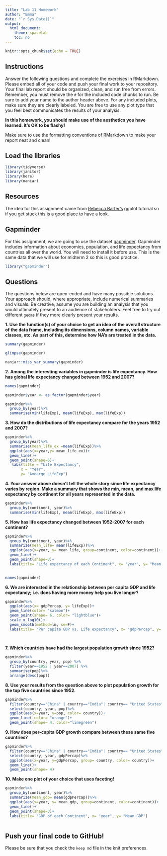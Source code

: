 ```yaml
---
title: "Lab 11 Homework"
author: "Emma"
date: "`r Sys.Date()`"
output:
  html_document:
    theme: spacelab
    toc: no
---
```


```r
knitr::opts_chunk$set(echo = TRUE)
```

## Instructions
Answer the following questions and complete the exercises in RMarkdown. Please embed all of your code and push your final work to your repository. Your final lab report should be organized, clean, and run free from errors. Remember, you must remove the `#` for the included code chunks to run. Be sure to add your name to the author header above. For any included plots, make sure they are clearly labeled. You are free to use any plot type that you feel best communicates the results of your analysis.  

**In this homework, you should make use of the aesthetics you have learned. It's OK to be flashy!**

Make sure to use the formatting conventions of RMarkdown to make your report neat and clean!  

## Load the libraries
```r
library(tidyverse)
library(janitor)
library(here)
library(naniar)
``` 

## Resources
The idea for this assignment came from [Rebecca Barter's](http://www.rebeccabarter.com/blog/2017-11-17-ggplot2_tutorial/) ggplot tutorial so if you get stuck this is a good place to have a look.  

## Gapminder
For this assignment, we are going to use the dataset [gapminder](https://cran.r-project.org/web/packages/gapminder/index.html). Gapminder includes information about economics, population, and life expectancy from countries all over the world. You will need to install it before use. This is the same data that we will use for midterm 2 so this is good practice.
```r
library("gapminder")
```

## Questions
The questions below are open-ended and have many possible solutions. Your approach should, where appropriate, include numerical summaries and visuals. Be creative; assume you are building an analysis that you would ultimately present to an audience of stakeholders. Feel free to try out different `geoms` if they more clearly present your results.  

**1. Use the function(s) of your choice to get an idea of the overall structure of the data frame, including its dimensions, column names, variable classes, etc. As part of this, determine how NA's are treated in the data.**  
```r
summary(gapminder)
```
```r
glimpse(gapminder)
```
```r
naniar::miss_var_summary(gapminder)
```

**2. Among the interesting variables in gapminder is life expectancy. How has global life expectancy changed between 1952 and 2007?**
```r
names(gapminder)
```
```r
gapminder$year <- as.factor(gapminder$year)
```
```r
gapminder%>%
  group_by(year)%>%
  summarise(min(lifeExp), mean(lifeExp), max(lifeExp))
```

**3. How do the distributions of life expectancy compare for the years 1952 and 2007?**
```r
gapminder%>%
  group_by(year)%>%
  summarise(mean_life_ex =mean(lifeExp))%>%
  ggplot(aes(x=year,y= mean_life_ex))+
  geom_line()+ 
  geom_point(shape=6)+ 
   labs(title = "Life Expectancy",
       x = "Year",
       y= "Avearge_LifeExp")
```

**4. Your answer above doesn't tell the whole story since life expectancy varies by region. Make a summary that shows the min, mean, and max life expectancy by continent for all years represented in the data.**
```r
gapminder%>%
  group_by(continent, year)%>%
  summarise(min(lifeExp), mean(lifeExp), max(lifeExp))
```

**5. How has life expectancy changed between 1952-2007 for each continent?**
```r
gapminder%>%
  group_by(continent, year)%>%
  summarize(mean_life= mean(lifeExp))%>%
  ggplot(aes(x=year, y= mean_life, group=continent, color=continent))+
  geom_line()+
  geom_point(shape=3)+
  labs(title= "Life expectancy of each Continent", x= "year", y= "Mean LifeExp")
  
```
```r
names(gapminder)
```

**6. We are interested in the relationship between per capita GDP and life expectancy; i.e. does having more money help you live longer?**
```r
gapminder%>%
  ggplot(aes(x= gdpPercap, y= lifeExp))+
  geom_line(color= "salmon")+
  geom_point(shape= 6, color= "lightblue")+
  scale_x_log10()+
  geom_smooth(method=lm, se=F)+
  labs(title= "Per capita GDP vs. Life expectancy", x= "gdpPercap", y= "Life Expectancy")
 
  
```

**7. Which countries have had the largest population growth since 1952?**
```r
gapminder%>%
  group_by(country, year, pop) %>% 
  filter(year==1952 | year==2007) %>% 
  summarise(pop)%>% 
  arrange(desc(pop))
```

**8. Use your results from the question above to plot population growth for the top five countries since 1952.**
```r
gapminder%>%
  filter(country=="China" | country=="India"| country== "United States" | country=="Indonesia"| country=="Brazil")%>%
  select(country, year, pop)%>%
  ggplot(aes(x=year, y=pop, color= country))+
  geom_line( color= "orange")+
  geom_point(shape= 4, color="limegreen")
```

**9. How does per-capita GDP growth compare between these same five countries?**
```r
gapminder%>%
  filter(country=="China" | country=="India"| country== "United States" | country=="Indonesia"| country=="Brazil")%>%
  select(country, year, gdpPercap)%>%
  ggplot(aes(x=year, y=gdpPercap, group= country, color= country))+
  geom_line()+
  geom_point(shape= 4)
```


**10. Make one plot of your choice that uses faceting!**
```r
gapminder%>%
  group_by(continent, year)%>%
  summarize(mean_gdp= mean(gdpPercap))%>%
  ggplot(aes(x=year, y= mean_gdp, group=continent, color=continent))+
  geom_line()+
  geom_point(shape=3)+
  labs(title= "GDP of each Continent", x= "year", y= "Mean GDP")
  
```

## Push your final code to GitHub!
Please be sure that you check the `keep md` file in the knit preferences. 